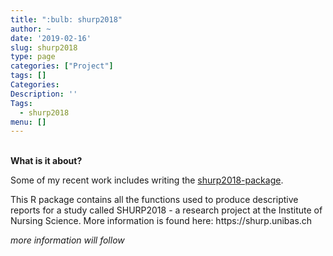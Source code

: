 ```yaml
---
title: ":bulb: shurp2018"
author: ~
date: '2019-02-16'
slug: shurp2018
type: page
categories: ["Project"]
tags: []
Categories:
Description: ''
Tags:
  - shurp2018
menu: []
---
```


\
**What is it about?**

Some of my recent work includes writing the [shurp2018-package](https://cathblatter.github.io/shurp2018). 

This R package contains all the functions used to produce descriptive reports for a study called SHURP2018 - a research project at the Institute of Nursing Science. More information is found here: https://shurp.unibas.ch 


*more information will follow*

